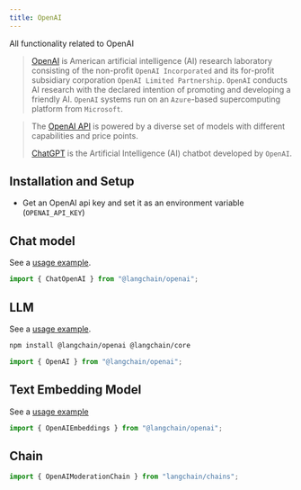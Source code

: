```yaml
---
title: OpenAI
---
```


All functionality related to OpenAI

> [OpenAI](https://en.wikipedia.org/wiki/OpenAI) is American artificial intelligence (AI) research laboratory
> consisting of the non-profit `OpenAI Incorporated`
> and its for-profit subsidiary corporation `OpenAI Limited Partnership`.
> `OpenAI` conducts AI research with the declared intention of promoting and developing a friendly AI.
> `OpenAI` systems run on an `Azure`-based supercomputing platform from `Microsoft`.

> The [OpenAI API](https://platform.openai.com/docs/models) is powered by a diverse set of models with different capabilities and price points.
>
> [ChatGPT](https://chat.openai.com) is the Artificial Intelligence (AI) chatbot developed by `OpenAI`.

## Installation and Setup

- Get an OpenAI api key and set it as an environment variable (`OPENAI_API_KEY`)

## Chat model

See a [usage example](/oss/javascript/integrations/chat/openai).

```typescript
import { ChatOpenAI } from "@langchain/openai";
```

## LLM

See a [usage example](/oss/javascript/integrations/llms/openai).


<IntegrationInstallTooltip></IntegrationInstallTooltip>

```bash npm2yarn
npm install @langchain/openai @langchain/core
```
```typescript
import { OpenAI } from "@langchain/openai";
```

## Text Embedding Model

See a [usage example](/oss/javascript/integrations/text_embedding/openai)

```typescript
import { OpenAIEmbeddings } from "@langchain/openai";
```

## Chain

```typescript
import { OpenAIModerationChain } from "langchain/chains";
```

